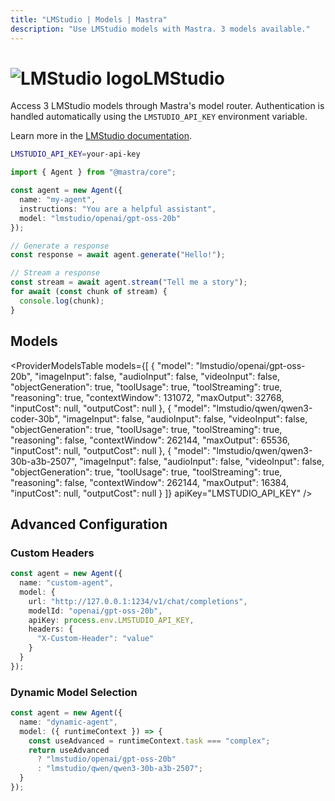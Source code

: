 ```yaml
---
title: "LMStudio | Models | Mastra"
description: "Use LMStudio models with Mastra. 3 models available."
---
```



# <img src="https://models.dev/logos/lmstudio.svg" alt="LMStudio logo" className="inline w-8 h-8 mr-2 align-middle dark:invert dark:brightness-0 dark:contrast-200" />LMStudio

Access 3 LMStudio models through Mastra's model router. Authentication is handled automatically using the `LMSTUDIO_API_KEY` environment variable.

Learn more in the [LMStudio documentation](https://lmstudio.ai/models).

```bash
LMSTUDIO_API_KEY=your-api-key
```

```typescript
import { Agent } from "@mastra/core";

const agent = new Agent({
  name: "my-agent",
  instructions: "You are a helpful assistant",
  model: "lmstudio/openai/gpt-oss-20b"
});

// Generate a response
const response = await agent.generate("Hello!");

// Stream a response
const stream = await agent.stream("Tell me a story");
for await (const chunk of stream) {
  console.log(chunk);
}
```

## Models

<ProviderModelsTable 
  models={[
  {
    "model": "lmstudio/openai/gpt-oss-20b",
    "imageInput": false,
    "audioInput": false,
    "videoInput": false,
    "objectGeneration": true,
    "toolUsage": true,
    "toolStreaming": true,
    "reasoning": true,
    "contextWindow": 131072,
    "maxOutput": 32768,
    "inputCost": null,
    "outputCost": null
  },
  {
    "model": "lmstudio/qwen/qwen3-coder-30b",
    "imageInput": false,
    "audioInput": false,
    "videoInput": false,
    "objectGeneration": true,
    "toolUsage": true,
    "toolStreaming": true,
    "reasoning": false,
    "contextWindow": 262144,
    "maxOutput": 65536,
    "inputCost": null,
    "outputCost": null
  },
  {
    "model": "lmstudio/qwen/qwen3-30b-a3b-2507",
    "imageInput": false,
    "audioInput": false,
    "videoInput": false,
    "objectGeneration": true,
    "toolUsage": true,
    "toolStreaming": true,
    "reasoning": false,
    "contextWindow": 262144,
    "maxOutput": 16384,
    "inputCost": null,
    "outputCost": null
  }
]}
  apiKey="LMSTUDIO_API_KEY"
/>

## Advanced Configuration

### Custom Headers

```typescript
const agent = new Agent({
  name: "custom-agent",
  model: {
    url: "http://127.0.0.1:1234/v1/chat/completions",
    modelId: "openai/gpt-oss-20b",
    apiKey: process.env.LMSTUDIO_API_KEY,
    headers: {
      "X-Custom-Header": "value"
    }
  }
});
```

### Dynamic Model Selection

```typescript
const agent = new Agent({
  name: "dynamic-agent",
  model: ({ runtimeContext }) => {
    const useAdvanced = runtimeContext.task === "complex";
    return useAdvanced 
      ? "lmstudio/openai/gpt-oss-20b"
      : "lmstudio/qwen/qwen3-30b-a3b-2507";
  }
});
```
